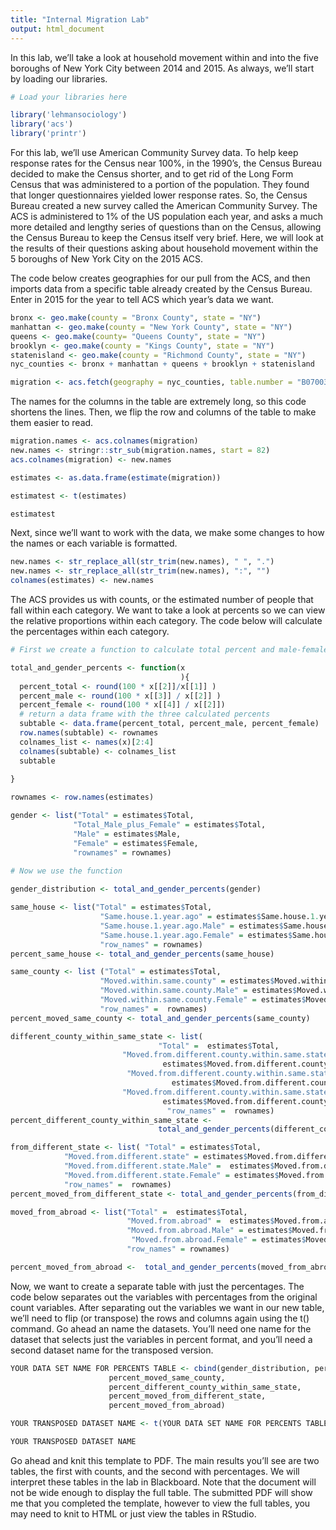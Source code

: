 ```yaml
---
title: "Internal Migration Lab"
output: html_document
---
```


In this lab, we'll take a look at household movement within and into the five boroughs of New York City between 2014 and 2015.  As always, we'll start by loading our libraries.
 
```r
# Load your libraries here

library('lehmansociology')
library('acs')
library('printr')

```

For this lab, we'll use American Community Survey data.  To help keep response rates for the Census near 100%, in the 1990's, the Census Bureau decided to make the Census shorter, and to get rid of the Long Form Census that was administered to a portion of the population.  They found that longer questionnaires yielded lower response rates.  So, the Census Bureau created a new survey called the American Community Survey.  The ACS is administered to 1% of the US population each year, and asks a much more detailed and lengthy series of questions than on the Census, allowing the Census Bureau to keep the Census itself very brief.  Here, we will look at the results of their questions asking about household movement within the 5 boroughs of New York City on the 2015 ACS.

The code below creates geographies for our pull from the ACS, and then imports data from a specific table already created by the Census Bureau.  Enter in 2015 for the year to tell ACS which year's data we want.

````r

bronx <- geo.make(county = "Bronx County", state = "NY")
manhattan <- geo.make(county = "New York County", state = "NY")
queens <- geo.make(county= "Queens County", state = "NY")
brooklyn <- geo.make(county = "Kings County", state = "NY")
statenisland <- geo.make(county = "Richmond County", state = "NY")
nyc_counties <- bronx + manhattan + queens + brooklyn + statenisland

migration <- acs.fetch(geography = nyc_counties, table.number = "B07003", endyear = ENTER YEAR HERE, col.names = "pretty")

````

The names for the columns in the table are extremely long, so this code shortens the lines.  Then, we flip the row and columns of the table to make them easier to read.

````r

migration.names <- acs.colnames(migration)
new.names <- stringr::str_sub(migration.names, start = 82)
acs.colnames(migration) <- new.names

estimates <- as.data.frame(estimate(migration))

estimatest <- t(estimates)

estimatest

````

Next, since we'll want to work with the data, we make some changes to how the names or each variable is formatted.

````r

new.names <- str_replace_all(str_trim(new.names), " ", ".")
new.names <- str_replace_all(str_trim(new.names), ":", "")
colnames(estimates) <- new.names

````

The ACS provides us with counts, or the estimated number of people that fall within each category.  We want to take a look at percents so we can view the relative proportions within each category.  The code below will calculate the percentages within each category.

````r

# First we create a function to calculate total percent and male-female breakdown.

total_and_gender_percents <- function(x
                                      ){
  percent_total <- round(100 * x[[2]]/x[[1]] )
  percent_male <- round(100 * x[[3]] / x[[2]] )
  percent_female <- round(100 * x[[4]] / x[[2]])
  # return a data frame with the three calculated percents
  subtable <- data.frame(percent_total, percent_male, percent_female)
  row.names(subtable) <- rownames
  colnames_list <- names(x)[2:4]
  colnames(subtable) <- colnames_list
  subtable
  
}

rownames <- row.names(estimates)

gender <- list("Total" = estimates$Total, 
              "Total_Male_plus_Female" = estimates$Total, 
              "Male" = estimates$Male, 
              "Female" = estimates$Female,
              "rownames" = rownames)
              
# Now we use the function

gender_distribution <- total_and_gender_percents(gender)

same_house <- list("Total" = estimates$Total, 
                    "Same.house.1.year.ago" = estimates$Same.house.1.year.ago,
                    "Same.house.1.year.ago.Male" = estimates$Same.house.1.year.ago.Male,
                    "Same.house.1.year.ago.Female" = estimates$Same.house.1.year.ago.Female,
                    "row_names" = rownames)
percent_same_house <- total_and_gender_percents(same_house) 

same_county <- list ("Total" = estimates$Total, 
                    "Moved.within.same.county" = estimates$Moved.within.same.county,
                    "Moved.within.same.county.Male" = estimates$Moved.within.same.county.Male,
                    "Moved.within.same.county.Female" = estimates$Moved.within.same.county.Female,
                    "row_names" =  rownames)
percent_moved_same_county <- total_and_gender_percents(same_county) 

different_county_within_same_state <- list( 
                                 "Total" =  estimates$Total, 
                         "Moved.from.different.county.within.same.state" = 
                                  estimates$Moved.from.different.county.within.same.state,
                          "Moved.from.different.county.within.same.state.Male" =
                                    estimates$Moved.from.different.county.within.same.state.Male,
                         "Moved.from.different.county.within.same.state.Female" =
                                  estimates$Moved.from.different.county.within.same.state.Female,
                                   "row_names" =  rownames)
percent_different_county_within_same_state <-
                                 total_and_gender_percents(different_county_within_same_state) 

from_different_state <- list( "Total" = estimates$Total, 
            "Moved.from.different.state" = estimates$Moved.from.different.state,
            "Moved.from.different.state.Male" =  estimates$Moved.from.different.state.Male,
            "Moved.from.different.state.Female" = estimates$Moved.from.different.state.Female,
            "row_names" =  rownames)
percent_moved_from_different_state <- total_and_gender_percents(from_different_state) 

moved_from_abroad <- list("Total" =  estimates$Total, 
                          "Moved.from.abroad" =  estimates$Moved.from.abroad,
                          "Moved.from.abroad.Male" = estimates$Moved.from.abroad.Male,
                           "Moved.from.abroad.Female" = estimates$Moved.from.abroad.Female,
                          "row_names" = rownames)

percent_moved_from_abroad <-  total_and_gender_percents(moved_from_abroad)

````

Now, we want to create a separate table with just the percentages.  The code below separates out the variables with percentages from the original count variables.  After separating out the variables we want in our new table, we'll need to flip (or transpose) the rows and columns again using the t() command.  Go ahead an name the datasets.  You'll need one name for the dataset that selects just the variables in percent format, and you'll need a second dataset name for the transposed version.

````r

YOUR DATA SET NAME FOR PERCENTS TABLE <- cbind(gender_distribution, percent_same_house, 
                      percent_moved_same_county,
                      percent_different_county_within_same_state,
                      percent_moved_from_different_state,
                      percent_moved_from_abroad)

YOUR TRANSPOSED DATASET NAME <- t(YOUR DATA SET NAME FOR PERCENTS TABLE)

YOUR TRANSPOSED DATASET NAME

````

Go ahead and knit this template to PDF.  The main results you'll see are two tables, the first with counts, and the second with percentages.  We will interpret these tables in the lab in Blackboard.  Note that the document will not be wide enough to display the full table.  The submitted PDF will show me that you completed the template, however to view the full tables, you may need to knit to HTML or just view the tables in RStudio.
